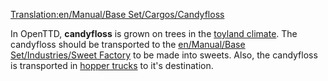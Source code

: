 [[Translation:en/Manual/Base Set/Cargos/Candyfloss]]

{{en/Manual/Base Set/Cargos/Cargo|name=Candyfloss
|image=en/Manual/Base Set/Industries/CandyflossForest.png
|produced=[[en/Manual/Base Set/Industries/Candyfloss Forest]]
|accepted=[[en/Manual/Base Set/Industries/Sweet Factory]]
}}
In OpenTTD, '''candyfloss'''  is grown on trees in the [[en/Manual/Climates|toyland climate]]. The candyfloss should be transported to the [[en/Manual/Base Set/Industries/Sweet Factory]] to be made into sweets. Also, the candyfloss is transported in [[en/Manual/Base Set/Road Vehicles/Candyfloss Trucks|hopper trucks]] to it's destination.